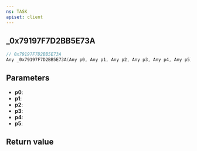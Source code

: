 ```yaml
---
ns: TASK
apiset: client
---
```

## _0x79197F7D2BB5E73A

```c
// 0x79197F7D2BB5E73A
Any _0x79197F7D2BB5E73A(Any p0, Any p1, Any p2, Any p3, Any p4, Any p5);
```


## Parameters
* **p0**:
* **p1**:
* **p2**:
* **p3**:
* **p4**:
* **p5**:

## Return value